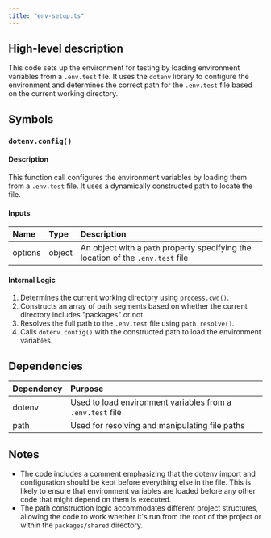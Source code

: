 ```yaml
---
title: "env-setup.ts"
---
```


## High-level description
This code sets up the environment for testing by loading environment variables from a `.env.test` file. It uses the `dotenv` library to configure the environment and determines the correct path for the `.env.test` file based on the current working directory.

## Symbols

### `dotenv.config()`
#### Description
This function call configures the environment variables by loading them from a `.env.test` file. It uses a dynamically constructed path to locate the file.

#### Inputs
| Name | Type | Description |
|:-----|:-----|:------------|
| options | object | An object with a `path` property specifying the location of the `.env.test` file |

#### Internal Logic
1. Determines the current working directory using `process.cwd()`.
2. Constructs an array of path segments based on whether the current directory includes "packages" or not.
3. Resolves the full path to the `.env.test` file using `path.resolve()`.
4. Calls `dotenv.config()` with the constructed path to load the environment variables.

## Dependencies
| Dependency | Purpose |
|:-----------|:--------|
| dotenv | Used to load environment variables from a `.env.test` file |
| path | Used for resolving and manipulating file paths |

## Notes
- The code includes a comment emphasizing that the dotenv import and configuration should be kept before everything else in the file. This is likely to ensure that environment variables are loaded before any other code that might depend on them is executed.
- The path construction logic accommodates different project structures, allowing the code to work whether it's run from the root of the project or within the `packages/shared` directory.